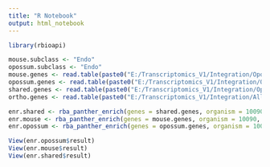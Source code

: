 ```yaml
---
title: "R Notebook"
output: html_notebook
---
```

 

```r

library(rbioapi)

mouse.subclass <- "Endo"
opossum.subclass <- "Endo"
mouse.genes <- read.table(paste0("E:/Transcriptomics_V1/Integration/Opossum_Mouse-P38/subclass_markers/All/", mouse.subclass, "_vs_", opossum.subclass, "_mouse_genes.txt"))$V1
opossum.genes <- read.table(paste0("E:/Transcriptomics_V1/Integration/Opossum_Mouse-P38/subclass_markers/All/", mouse.subclass, "_vs_", opossum.subclass, "_opossum_genes.txt"))$V1
shared.genes <- read.table(paste0("E:/Transcriptomics_V1/Integration/Opossum_Mouse-P38/subclass_markers/All/", mouse.subclass, "_vs_", opossum.subclass, "_intersecting_genes.txt"))$V1
ortho.genes <- read.table(paste0("E:/Transcriptomics_V1/Integration/All_Shared_Genes.txt"))$V1

enr.shared <- rba_panther_enrich(genes = shared.genes, organism = 10090, annot_dataset = "ANNOT_TYPE_ID_PANTHER_PC", cutoff = 1, ref_genes = ortho.genes, ref_organism = 10090)
enr.mouse <- rba_panther_enrich(genes = mouse.genes, organism = 10090, annot_dataset = "ANNOT_TYPE_ID_PANTHER_PC", cutoff = 1, ref_genes = ortho.genes, ref_organism = 10090)
enr.opossum <- rba_panther_enrich(genes = opossum.genes, organism = 10090, annot_dataset = "ANNOT_TYPE_ID_PANTHER_PC", cutoff = 1, ref_genes = ortho.genes, ref_organism = 10090)

```


```r

View(enr.opossum$result)
View(enr.mouse$result)
View(enr.shared$result)

```

